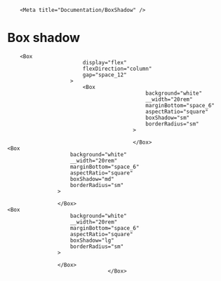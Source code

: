 
        <Meta title="Documentation/BoxShadow" />

# Box shadow

        <Box
                            display="flex"
                            flexDirection="column"
                            gap="space_12"
                        >
                            <Box
                                                background="white"
                                                __width="20rem"
                                                marginBottom="space_6"
                                                aspectRatio="square"
                                                boxShadow="sm"
                                                borderRadius="sm"
                                            >

                                            </Box>
    <Box
                        background="white"
                        __width="20rem"
                        marginBottom="space_6"
                        aspectRatio="square"
                        boxShadow="md"
                        borderRadius="sm"
                    >

                    </Box>
    <Box
                        background="white"
                        __width="20rem"
                        marginBottom="space_6"
                        aspectRatio="square"
                        boxShadow="lg"
                        borderRadius="sm"
                    >

                    </Box>
                                    </Box>
